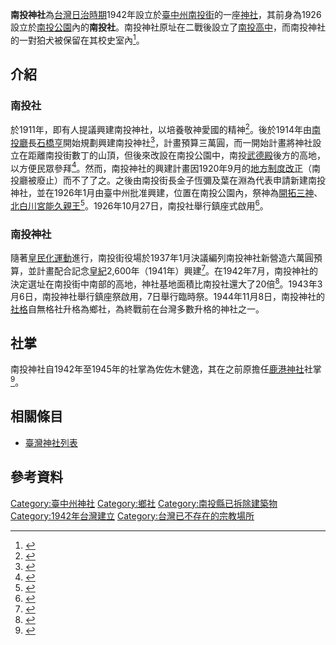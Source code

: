 {{coord|23.9095035|N|120.6798463|E|scale:10000|display=title}}
{{日本神社||name=南投神社|img=|img_capt=|image_width=|nihongo=南投神社|hiragana=なんとうじんじゃ|romaji=Nantō jinja|location={{TWN-JPN}}[[臺中州|臺中州]][[南投郡|南投郡]][[南投街|南投街]]三塊厝|god=開拓三神（[[大國魂命|大國魂命]]、[[大己貴命|大己貴命]]、[[少彥名命|少彥名命]]）、[[北白川宮能久親王|北白川宮能久親王]]|type=鄉社|struct=|open_year=昭和十七年（1942年）|close_year=不明|cere_date=10月28日}}

'''南投神社'''為[[台灣日治時期|台灣日治時期]]1942年設立於[[臺中州|臺中州]][[南投街|南投街]]的一座[[神社|神社]]，其前身為1926設立於[[中山公園#南投中山公園|南投公園]]內的'''南投社'''。南投神社原址在二戰後設立了[[南投高中|南投高中]]，而南投神社的一對狛犬被保留在其校史室內<ref>{{Cite web|title=南投神社|url=https://blog.xuite.net/richard.tw/twblog/108266471-%E5%8D%97%E6%8A%95%E7%A5%9E%E7%A4%BE%282008.9.10%29|accessdate=|author=神社殘跡|date=2008-09-14|format=|publisher=|language=}}</ref>。

== 介紹 ==

=== 南投社 ===
於1911年，即有人提議興建南投神社，以培養敬神愛國的精神<ref>{{Cite news|url=|title=南投神社建設|author=|date=1911-06-28|work=臺灣日日新報|publisher=臺灣日日新報社|accessdate=|language=|format=}}</ref>。後於1914年由[[南投廳|南投廳]]長[[石橋亨|石橋亨]]開始規劃興建南投神社<ref>{{Cite news|url=|title=南投神社計畫|author=|date=1918-11-12|work=臺灣日日新報|publisher=臺灣日日新報社|accessdate=|language=|format=}}</ref>，計畫預算三萬圓，而一開始計畫將神社設立在距離南投街數丁的山頂，但後來改設在南投公園中，南投[[臺灣的武德殿|武德殿]]後方的高地，以方便民眾參拜<ref>{{Cite news|url=|title=南投神社位置|author=|date=1920-05-30|work=臺灣日日新報|publisher=臺灣日日新報社|accessdate=|language=|format=}}</ref>。然而，南投神社的興建計畫因1920年9月的[[臺灣日治時期行政區劃|地方制度改正]]（南投廳被廢止）而不了了之。之後由南投街長金子恆彌及葉在淵為代表申請新建南投神社，並在1926年1月由臺中州批准興建，位置在南投公園內，祭神為[[開拓三神|開拓三神]]、[[北白川宮能久親王|北白川宮能久親王]]<ref>{{Cite news|url=|title=南投神社建立計畫|author=|date=1926-01-27|work=臺灣日日新報|publisher=臺灣日日新報社|accessdate=|language=|format=}}</ref>。1926年10月27日，南投社舉行鎮座式啟用<ref>{{Cite news|url=|title=南投神社鎮座式|author=|date=1926-10-26|work=臺灣日日新報|publisher=臺灣日日新報社|accessdate=|language=|format=}}</ref>。

=== 南投神社 ===
隨著[[皇民化運動|皇民化運動]]進行，南投街役場於1937年1月決議編列南投神社新營造六萬圓預算，並計畫配合記念[[皇纪|皇紀]]2,600年（1941年）興建<ref>{{Cite news|url=|title=南投神社新造營|author=|date=1937-02-01|work=臺灣日日新報|publisher=臺灣日日新報社|accessdate=|language=|format=}}</ref>。在1942年7月，南投神社的決定選址在南投街中南部的高地，神社基地面積比南投社還大了20倍<ref>{{Cite news|url=|title=南投神社造營|author=|date=1942-07-04|work=臺灣日日新報|publisher=臺灣日日新報社|accessdate=|language=|format=}}</ref>。1943年3月6日，南投神社舉行鎮座祭啟用，7日舉行臨時{{link-jp|奉幣|奉幣}}祭。1944年11月8日，南投神社的[[社格|社格]]自無格社升格為鄉社，為終戰前在台灣多數升格的神社之一。

== 社掌 ==
南投神社自1942年至1945年的社掌為佐佐木健逸，其在之前原擔任[[鹿港神社|鹿港神社]]社掌<ref>{{Cite web|title=臺灣總督府職員錄系統|url=http://who.ith.sinica.edu.tw/mpView.action|accessdate=|author=|date=|format=|publisher=中央研究院臺灣史研究所|language=|archive-date=2019-07-13|archive-url=https://web.archive.org/web/20190713180357/http://who.ith.sinica.edu.tw/mpView.action|dead-url=no}}</ref>。

== 相關條目 ==

* [[臺灣神社列表|臺灣神社列表]]

== 參考資料 ==
<references />
[[Category:臺中州神社|Category:臺中州神社]]
[[Category:鄉社|Category:鄉社]]
[[Category:南投縣已拆除建築物|Category:南投縣已拆除建築物]]
[[Category:1942年台灣建立|Category:1942年台灣建立]]
[[Category:台灣已不存在的宗教場所|Category:台灣已不存在的宗教場所]]